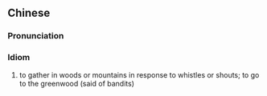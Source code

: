 {{also|啸聚山林}}
==Chinese==
{{zh-forms|s=啸聚山林|type=22}}

===Pronunciation===
{{zh-pron
|m=xiàojùshānlín
|cat=cy
}}

===Idiom===
{{zh-idiom}}

# to gather in woods or mountains in response to whistles or shouts; to go to the greenwood (said of bandits)